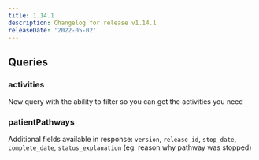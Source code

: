 ```yaml
---
title: 1.14.1
description: Changelog for release v1.14.1
releaseDate: '2022-05-02'
---
```


## Queries

### activities

New query with the ability to filter so you can get the activities you need

### patientPathways

Additional fields available in response: `version`, `release_id`, `stop_date`, `complete_date`, `status_explanation` (eg: reason why pathway was stopped)
